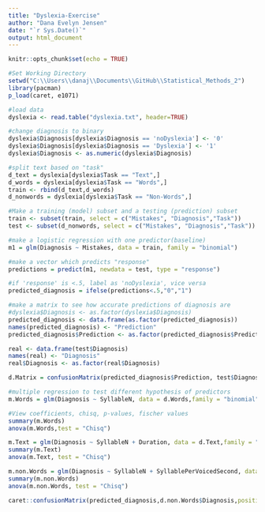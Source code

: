 ```yaml
---
title: "Dyslexia-Exercise"
author: "Dana Evelyn Jensen"
date: "`r Sys.Date()`"
output: html_document
---
```


```r
knitr::opts_chunk$set(echo = TRUE)
```

```r
#Set Working Directory
setwd("C:\\Users\\danaj\\Documents\\GitHub\\Statistical_Methods_2")
library(pacman)
p_load(caret, e1071)

#load data
dyslexia <- read.table("dyslexia.txt", header=TRUE)

#change diagnosis to binary
dyslexia$Diagnosis[dyslexia$Diagnosis == 'noDyslexia'] <- '0'
dyslexia$Diagnosis[dyslexia$Diagnosis == 'Dyslexia'] <- '1'
dyslexia$Diagnosis <- as.numeric(dyslexia$Diagnosis)

#split text based on "task"
d_text = dyslexia[dyslexia$Task == "Text",]
d_words = dyslexia[dyslexia$Task == "Words",]
train <- rbind(d_text,d_words)
d_nonwords = dyslexia[dyslexia$Task == "Non-Words",]

#Make a training (model) subset and a testing (prediction) subset
train <- subset(train, select = c("Mistakes", "Diagnosis","Task"))
test <- subset(d_nonwords, select = c("Mistakes", "Diagnosis","Task"))

#make a logistic regression with one predictor(baseline)
m1 = glm(Diagnosis ~ Mistakes, data = train, family = "binomial")

#make a vector which predicts "response"
predictions = predict(m1, newdata = test, type = "response")

#if 'response' is <.5, label as 'noDyslexia', vice versa
predicted_diagnosis = ifelse(predictions<.5,"0","1")

#make a matrix to see how accurate predictions of diagnosis are
#dyslexia$Diagnosis <- as.factor(dyslexia$Diagnosis)
predicted_diagnosis <- data.frame(as.factor(predicted_diagnosis))
names(predicted_diagnosis) <- "Prediction"
predicted_diagnosis$Prediction <- as.factor(predicted_diagnosis$Prediction)

real <- data.frame(test$Diagnosis)
names(real) <- "Diagnosis"
real$Diagnosis <- as.factor(real$Diagnosis)

d.Matrix = confusionMatrix(predicted_diagnosis$Prediction, test$Diagnosis)

#multiple regression to test different hypothesis of predictors
m.Words = glm(Diagnosis ~ SyllableN, data = d.Words,family = "binomial")

#View coefficients, chisq, p-values, fischer values
summary(m.Words)
anova(m.Words,test = "Chisq")

m.Text = glm(Diagnosis ~ SyllableN + Duration, data = d.Text,family = "binomial")
summary(m.Text)
anova(m.Text, test = "Chisq")

m.non.Words = glm(Diagnosis ~ SyllableN + SyllablePerVoicedSecond, data = d.non.Words, family = "binomial")
summary(m.non.Words)
anova(m.non.Words, test = "Chisq")

caret::confusionMatrix(predicted_diagnosis,d.non.Words$Diagnosis,positive="Dyslexia")

```


